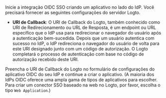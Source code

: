 Inicie a integração OIDC SSO criando um aplicativo no lado do IdP. Você precisará fornecer as seguintes configurações do servidor Logto.

- **URI de Callback**: O URI de Callback do Logto, também conhecido como URI de Redirecionamento ou URL de Resposta, é um endpoint ou URL específico que o IdP usa para redirecionar o navegador do usuário após a autenticação bem-sucedida. Depois que um usuário autentica com sucesso no IdP, o IdP redireciona o navegador do usuário de volta para este URI designado junto com um código de autorização. O Logto completará o processo de autenticação com base no código de autorização recebido deste URI.

Preencha o URI de Callback do Logto no formulário de configurações do aplicativo OIDC do seu IdP e continue a criar o aplicativo. (A maioria dos IdPs OIDC oferece uma ampla gama de tipos de aplicativos para escolher. Para criar um conector SSO baseado na web no Logto, por favor, escolha o tipo `Web Application`.)
